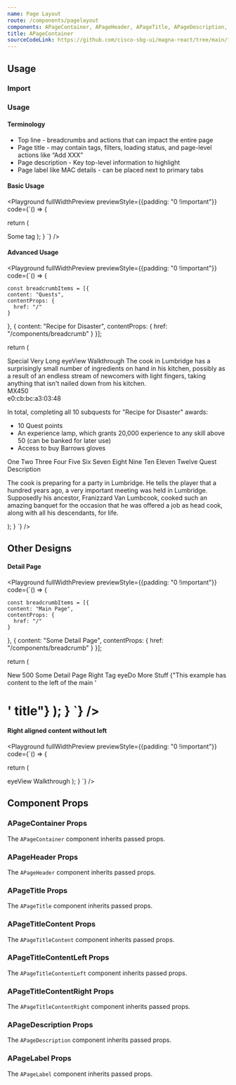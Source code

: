 ```yaml
---
name: Page Layout
route: /components/pagelayout
components: APageContainer, APageHeader, APageTitle, APageDescription, APageLabel, APageTitleContent, APageTitleContentLeft, APageTitleContentRight, APageTitleText
title: APageContainer
sourceCodeLink: https://github.com/cisco-sbg-ui/magna-react/tree/main/framework/components/APageLayout
---
```


## Usage

### Import

<ComponentImport components="APageContainer, APageHeader, APageTitle, APageDescription, APageLabel,  APageTitleContent, APageTitleContentLeft, APageTitleContentRight, APageTitleTexttitle: AAccordion" />

### Usage

#### Terminology

- Top line - breadcrumbs and actions that can impact the entire page
- Page title - may contain tags, filters, loading status, and page-level actions like “Add XXX”
- Page description - Key top-level information to highlight
- Page label like MAC details - can be placed next to primary tabs

#### Basic Usage

<Playground
  fullWidthPreview
  previewStyle={{padding: "0 !important"}}
  code={`() => {

return (

<APageContainer>
  <APageHeader>
    <APageTitle title="Page Title" withChildrenContainer>
      <ATag>Some tag</ATag>
    </APageTitle>
  </APageHeader>
</APageContainer>
); } `} />

#### Advanced Usage

<Playground
  fullWidthPreview
  previewStyle={{padding: "0 !important"}}
  code={`() => {

    const breadcrumbItems = [{
    content: "Quests",
    contentProps: {
      href: "/"
    }

}, {
content: "Recipe for Disaster",
contentProps: {
href: "/components/breadcrumb"
}
}];

return (

<APageContainer>
  <APageHeader hasTopLine>
    <ABreadcrumb items={breadcrumbItems} />
    <APageTitle title="Recipe for Disaster">
      <APageTitleContent>
        <APageTitleContentLeft>
          <ATag>Special</ATag>
          <ATag color="accentB">Very Long</ATag>
        </APageTitleContentLeft>
        <APageTitleContentRight>
          <AButton>
            <AIcon left>eye</AIcon>View Walkthrough
          </AButton>
        </APageTitleContentRight>
      </APageTitleContent>
    </APageTitle>
    <APageDescription>
      The cook in Lumbridge has a surprisingly small number of ingredients on
      hand in his kitchen, possibly as a result of an endless stream of
      newcomers with light fingers, taking anything that isn't nailed down from
      his kitchen.
    </APageDescription>
    <APageLabel>
      <div style={{fontWeight: 600, paddingRight: "5px"}}>MX450</div>
      <ANetworkValue>e0:cb:bc:a3:03:48</ANetworkValue>
    </APageLabel>
    <APageAlert level="info" dismissable={false}>
      <p className="mt-0">
        In total, completing all 10 subquests for "Recipe for Disaster" awards:
      </p>
      <ul>
        <li>10 Quest points</li>
        <li>
          An experience lamp, which grants 20,000 experience to any skill above
          50 (can be banked for later use)
        </li>
        <li>Access to buy Barrows gloves</li>
      </ul>
    </APageAlert>
    <ATabGroup scrolling>
      <ATab>One</ATab>
      <ATab>Two</ATab>
      <ATab selected>Three</ATab>
      <ATab>Four</ATab>
      <ATab>Five</ATab>
      <ATab>Six</ATab>
      <ATab>Seven</ATab>
      <ATab>Eight</ATab>
      <ATab>Nine</ATab>
      <ATab>Ten</ATab>
      <ATab>Eleven</ATab>
      <ATab>Twelve</ATab>
    </ATabGroup>
  </APageHeader>
  <ACardContainer>
    <ACardHeader>
      <ACardTitle>Quest Description</ACardTitle>
    </ACardHeader>
    <ACardContent>
      <p>
        The cook is preparing for a party in Lumbridge. He tells the player that
        a hundred years ago, a very important meeting was held in Lumbridge.
        Supposedly his ancestor, Franizzard Van Lumbcook, cooked such an amazing
        banquet for the occasion that he was offered a job as head cook, along
        with all his descendants, for life.
      </p>
    </ACardContent>
  </ACardContainer>
</APageContainer>
); } `} />

## Other Designs

#### Detail Page

<Playground
  fullWidthPreview
  previewStyle={{padding: "0 !important"}}
  code={`() => {

    const breadcrumbItems = [{
    content: "Main Page",
    contentProps: {
      href: "/"
    }

}, {
content: "Some Detail Page",
contentProps: {
href: "/components/breadcrumb"
}
}];

return (

<APageContainer>
  <APageHeader hasTopLine>
    <ABreadcrumb items={breadcrumbItems} />
    <APageTitle>
      <APageTitleContent variant="left">
        <ATag color="accentA">New</ATag>
        <ATag color="accentF">500</ATag>
      </APageTitleContent>
      <APageTitleText>Some Detail Page</APageTitleText>
      <APageTitleContent>
        <APageTitleContentLeft>
          <ATag>Right Tag</ATag>
        </APageTitleContentLeft>
        <APageTitleContentRight>
          <AButton>
            <AIcon left>eye</AIcon>Do More Stuff
          </AButton>
        </APageTitleContentRight>
      </APageTitleContent>
    </APageTitle>
    <APageDescription>
      {"This example has content to the left of the main '<h1>' title"}
    </APageDescription>
  </APageHeader>
</APageContainer>
); } `} />

#### Right aligned content without left

<Playground
  fullWidthPreview
  previewStyle={{padding: "0 !important"}}
  code={`() => {

return (

<APageContainer>
  <APageHeader>
    <APageTitle title="Recipe for Disaster">
      <APageTitleContent>
        <APageTitleContentRight noLeftContent>
          <AButton>
            <AIcon left>eye</AIcon>View Walkthrough
          </AButton>
        </APageTitleContentRight>
      </APageTitleContent>
    </APageTitle>
  </APageHeader>
</APageContainer>
); } `} />

## Component Props

### APageContainer Props

The `APageContainer` component inherits passed props.

<Props of="APageContainer" />

### APageHeader Props

The `APageHeader` component inherits passed props.

<Props of="APageHeader" />

### APageTitle Props

The `APageTitle` component inherits passed props.

<Props of="APageTitle" />

### APageTitleContent Props

The `APageTitleContent` component inherits passed props.

<Props of="APageTitleContent" />

### APageTitleContentLeft Props

The `APageTitleContentLeft` component inherits passed props.

<Props of="APageTitleContentLeft" />

### APageTitleContentRight Props

The `APageTitleContentRight` component inherits passed props.

<Props of="APageTitleContentRight" />

### APageDescription Props

The `APageDescription` component inherits passed props.

<Props of="APageDescription" />

### APageLabel Props

The `APageLabel` component inherits passed props.

<Props of="APageLabel" />
